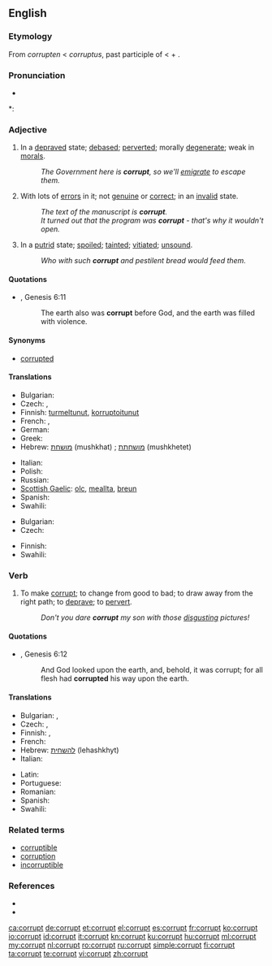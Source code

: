{{wikipedia|dab=corrupt}}
==English==

===Etymology===
From {{etyl|enm}} ''corrupten'' < {{etyl|la}} ''corruptus'', past participle of {{term|corrumpere||to destroy, ruin, injure, spoil, corrupt, bribe|lang=la}} < {{term|com-||together}} + {{term|rumpere||to break in pieces}}.

===Pronunciation===
* {{audio|en-us-corrupt.ogg|Audio (US)}}

*: {{rhymes|ʌpt}}

===Adjective===
{{en-adj}}

# In a [[depraved]] state; [[debased]]; [[perverted]]; morally [[degenerate]]; weak in [[morals]].
#: ''The Government here is '''corrupt''', so we'll [[emigrate]] to escape them.''
# With lots of [[error]]s in it; not [[genuine]] or [[correct]]; in an [[invalid]] state.
#: ''The text of the manuscript is '''corrupt'''.''
#: ''It turned out that the program was '''corrupt''' - that's why it wouldn't open.''
# In a [[putrid]] state; [[spoiled]]; [[tainted]]; [[vitiated]]; [[unsound]].
#: ''Who with such '''corrupt''' and pestilent bread would feed them.''

====Quotations====
* {{RQ:Authorized Version}}, Genesis 6:11
*: The earth also was '''corrupt''' before God, and the earth was filled with violence.

====Synonyms====
* [[corrupted]]

====Translations====
{{trans-top|in a depraved state}}
* Bulgarian: {{t+|bg|покварен}}
* Czech: {{t|cs|zkažený}},  {{t|cs|zkorumpovaný}}
* Finnish: [[turmeltunut]], [[korruptoitunut]]
* French: {{t+|fr|corrompu}}, {{t+|fr|dévoyé}}
* German: {{t+|de|korrupt}}
* Greek: {{t+|el|διεφθαρμένος|m|tr=dieftharmenos}}
* Hebrew: [[מושחת]] (mushkhat) {{m}}; [[מושחתת]] (mushkhetet) {{f}}
{{trans-mid}}
* Italian: {{t+|it|corrotto|m}}
* Polish: {{t|pl|skorumpowany|m}}
* Russian: {{t|ru|коррумпированный|tr=korrumpírovannyj}}
* [[Scottish Gaelic]]: [[olc]], [[meallta]], [[breun]]
* Spanish: {{t+|es|corrupto}}
* Swahili: {{t+|sw|paramidi|xs=Swahili}}
{{trans-bottom}}

{{trans-top|with lots of errors in it}}
* Bulgarian: {{t+|bg|развален}}
* Czech: {{t|cs|porušený}}
{{trans-mid}}
* Finnish: {{t-|fi|korruptoitunut}}
* Swahili: {{t+|sw|paramidi|xs=Swahili}}
{{trans-bottom}}

===Verb===
{{en-verb}}

# {{transitive}} To make [[#Adjective|corrupt]]; to change from good to bad; to draw away from the right path; to [[deprave]]; to [[pervert]].
#: ''Don't you dare '''corrupt''' my son with those [[disgusting]] pictures!''

====Quotations====
* {{RQ:Authorized Version}}, Genesis 6:12
*: And God looked upon the earth, and, behold, it was corrupt; for all flesh had '''corrupted''' his way upon the earth.

====Translations====
{{trans-top|to change from good to bad}}
* Bulgarian: {{t|bg|развалям}},  {{t|bg|развращавам}}
* Czech: {{t-|cs|zkazit}},  {{t|cs|narušit}}
* Finnish: {{t+|fi|turmella}}, {{t-|fi|korruptoida}}
* French: {{t+|fr|corrompre}}
* Hebrew: [[להשחית]] (lehashkhyt)
* Italian: {{t-|it|corrompere}}
{{trans-mid}}
* Latin: {{t-|la|corrumpo}}
* Portuguese: {{t+|pt|corromper}}
* Romanian: {{t+|ro|corupe}}
* Spanish: {{t-|es|corromper}}
* Swahili: {{t+|sw|paramidi|xs=Swahili}}
{{trans-bottom}}

===Related terms===
* [[corruptible]]
* [[corruption]]
* [[incorruptible]]

===References===
* {{R:Century 1911}}
* {{R:Webster 1913}}

[[ca:corrupt]]
[[de:corrupt]]
[[et:corrupt]]
[[el:corrupt]]
[[es:corrupt]]
[[fr:corrupt]]
[[ko:corrupt]]
[[io:corrupt]]
[[id:corrupt]]
[[it:corrupt]]
[[kn:corrupt]]
[[ku:corrupt]]
[[hu:corrupt]]
[[ml:corrupt]]
[[my:corrupt]]
[[nl:corrupt]]
[[ro:corrupt]]
[[ru:corrupt]]
[[simple:corrupt]]
[[fi:corrupt]]
[[ta:corrupt]]
[[te:corrupt]]
[[vi:corrupt]]
[[zh:corrupt]]